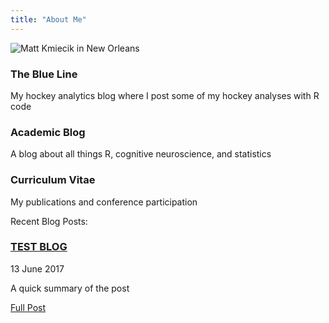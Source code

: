 ```yaml
---
title: "About Me"
---
```


<section class="portfolio">
<div class="container">
<div class="row">
<div class="col-md-4">
<img src="_images/me.jpg" alt="Matt Kmiecik in New Orleans" title="Me in New Orleans"/>
<h3>The Blue Line</h3>
<p>My hockey analytics blog where I post some of my hockey analyses with R code</p>
</div>
<div class="col-md-4">
<span class="glyphicon glyphicon-floppy-disk" aria-hidden="true"></span>
<h3>Academic Blog</h3>
<p>A blog about all things R, cognitive neuroscience, and statistics</p>
</div>
<div class="col-md-4">
<span class="glyphicon glyphicon-console" aria-hidden="true"></span>
<h3>Curriculum Vitae</h3>
<p>My publications and conference participation</p>
</div>
</div>
</div>
</section>

Recent Blog Posts:

<article>
<h3><a href="testblog.html">TEST BLOG</a></h3>
<div class="summary">
<span><i class="fa fa-calendar"></i>13 June 2017</span>
<p>A quick summary of the post</p>
<a class="btn btn-outline-primary btn-sm" href="testblog.html">Full Post</a>
</div>
</article>


